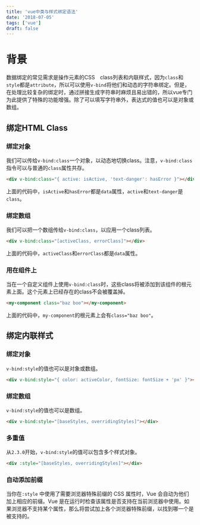 ```yaml
---
title: 'vue中类与样式绑定语法'
date: '2018-07-05'
tags: ['vue']
draft: false
---
```


# 背景

数据绑定的常见需求是操作元素的CSS　class列表和内联样式，因为`class`和`style`都是`attribute`，所以可以使用`v-bind`将他们和动态的字符串绑定。但是，在处理比较复杂的绑定时，通过拼接生成字符串时麻烦且易出错的，所以vue专门为此提供了特殊的功能增强。除了可以填写字符串外，表达式的值也可以是对象或数组。  

## 绑定HTML Class

### 绑定对象

我们可以传给`v-bind:class`一个对象，以动态地切换class。注意，`v-bind:class`指令可以与普通的`class`属性共存。

```html
<div v-bind:class="{ active: isActive, 'text-danger': hasError }"></div>
```

上面的代码中，`isActive`和`hasError`都是`data`属性，`active`和`text-danger`是`class`。

### 绑定数组

我们可以把一个数组传给`v-bind:class`，以应用一个class列表。

```html
<div v-bind:class="[activeClass, errorClass]"></div>
```

上面的代码中，`activeClass`和`errorClass`都是`data`属性。

### 用在组件上

当在一个自定义组件上使用`v-bind:class`时，这些class将被添加到该组件的根元素上面。这个元素上已经存在的class不会被覆盖掉。

```html
<my-component class="baz boo"></my-component>
```

上面的代码中，`my-component`的根元素上会有`class="baz boo"`。

## 绑定内联样式

### 绑定对象

`v-bind:style`的值也可以是对象或数组。

```html
<div v-bind:style="{ color: activeColor, fontSize: fontSize + 'px' }"></div>
```

### 绑定数组

`v-bind:style`的值也可以是数组。

```html
<div v-bind:style="[baseStyles, overridingStyles]"></div>
```

### 多重值

从`2.3.0`开始，`v-bind:style`的值可以包含多个样式对象。

```html
<div :style="[baseStyles, overridingStyles]"></div>
```

### 自动添加前缀

当你在`:style` 中使用了需要浏览器特殊前缀的 CSS 属性时，Vue 会自动为他们加上相应的前缀。Vue 是在运行时检查该属性是否支持在当前浏览器中使用。如果浏览器不支持某个属性，那么将尝试加上各个浏览器特殊前缀，以找到哪一个是被支持的。  
